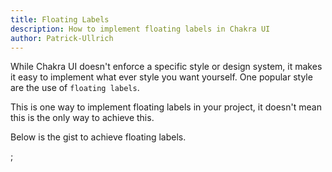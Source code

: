 ```yaml
---
title: Floating Labels
description: How to implement floating labels in Chakra UI
author: Patrick-Ullrich
---
```


While Chakra UI doesn't enforce a specific style or design system, it makes it
easy to implement what ever style you want yourself. One popular style are the
use of `floating labels`.

This is one way to implement floating labels in your project, it doesn't mean
this is the only way to achieve this.

Below is the gist to achieve floating labels.


<FloatingLabelsSandpack />;
